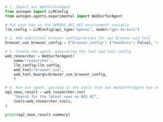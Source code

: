 ```python
# 1. Import our WebSurferAgent
from autogen import LLMConfig
from autogen.agents.experimental import WebSurferAgent

# Put your key in the OPENAI_API_KEY environment variable
llm_config = LLMConfig(api_type="openai", model="gpt-4o-mini")

# 2. Add additional browser configurations for our browser-use tool
browser_use_browser_config = {"browser_config": {"headless": False}, "agent_kwargs": {"generate_gif": True}}

# 3. Create the agent, nominating the tool and tool config
web_researcher = WebSurferAgent(
    name="researcher",
    llm_config=llm_config,
    web_tool="browser_use",
    web_tool_kwargs=browser_use_browser_config,
    )

# 4. Run our agent, passing in the tools that our WebSurferAgent has so they can be executed
ag2_news_result = web_researcher.run(
    "Search for the latest news on AG2 AI",
    tools=web_researcher.tools,
)

print(ag2_news_result.summary)
```
